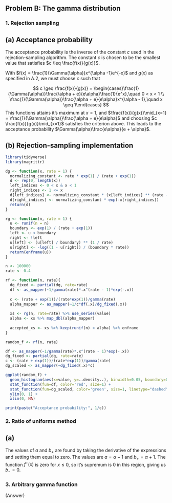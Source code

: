 ## Problem B: The gamma distribution


### 1. Rejection sampling

## (a) Acceptance probability

The acceptance probability is the inverse of the constant $c$ used in the rejection-sampling algorithm. The constant $c$ is chosen to be the smallest value that satisfies $c \leq \frac{f(x)}{g(x)}$. 

With $f(x) = \frac{1}{\Gamma(\alpha)}x^{\alpha -1}e^{-x}$ and $g(x)$ as specified in A.2, we must choose $c$ such that

$$
c \geq \frac{f(x)}{g(x)} = \begin{cases}\frac{1}{\Gamma(\alpha)}\frac{\alpha + e}{e\alpha}\frac{1}{e^x},\quad 0 < x < 1 \\ 
\frac{1}{\Gamma(\alpha)}\frac{\alpha + e}{e\alpha}x^{\alpha - 1},\quad x \geq 1\end{cases}
$$
This functions attains it's maximum at $x=1$, and $\frac{f(x)}{g(x)}\mid_{x=1} = \frac{1}{\Gamma(\alpha)}\frac{\alpha + e}{e\alpha}$ and choosing $c \frac{f(x)}{g(x)}\mid_{x=1}$ satisfies the criterion above. This leads to the acceptance probability $\Gamma(\alpha)\frac{e\alpha}{e + \alpha}$.

## (b) Rejection-sampling implementation


```r
library(tidyverse)
library(magrittr)

dg <- function(x, rate = 1) {
  normalizing_constant <- rate * exp(1) / (rate + exp(1))
  d <- rep(0, length(x))
  left_indices <- 0 < x & x < 1
  right_indices <- 1 <= x
  d[left_indices] <- normalizing_constant * (x[left_indices] ** (rate - 1))
  d[right_indices] <- normalizing_constant * exp(-x[right_indices])
  return(d)
}

rg <- function(n, rate = 1) {
  u <- runif(n = n)
  boundary <- exp(1) / (rate + exp(1))
  left <- u < boundary
  right <- !left
  u[left] <- (u[left] / boundary) ** (1 / rate)
  u[right] <- -log((1 - u[right]) / (boundary * rate))
  return(enframe(u))
}

n <- 100000
rate <- 0.4

rf <- function(n, rate){
  dg_fixed <- partial(dg, rate=rate)
  df <- as_mapper(~1/gamma(rate)*.x^(rate - 1)*exp(-.x))
  
  c <- (rate + exp(1))/(rate*exp(1))/gamma(rate)
  alpha_mapper <- as_mapper(~1/c*df(.x)/dg_fixed(.x))
  
  xs <- rg(n, rate=rate) %>% use_series(value)
  alpha <- xs %>% map_dbl(alpha_mapper)
  
  accepted_xs <- xs %>% keep(runif(n) < alpha) %>% enframe
}

random_f <- rf(n, rate)

df <- as_mapper(~1/gamma(rate)*.x^(rate - 1)*exp(-.x))
dg_fixed <- partial(dg, rate=rate)
c <- (rate + exp(1))/(rate*exp(1))/gamma(rate)
dg_scaled <- as_mapper(~dg_fixed(.x)*c)

ggplot(random_f) +
  geom_histogram(aes(x=value, y=..density..), binwidth=0.05, boundary=0) + 
  stat_function(fun=df, color='red', size=1) + 
  stat_function(fun=dg_scaled, color='green', size=1, linetype="dashed") + 
  ylim(0, 1) +
  xlim(0, NA)

print(paste("Acceptance probability:", 1/c))

```



### 2. Ratio of uniforms method

## (a)

The values of $a$ and $b_{+}$ are found by taking the derivative of the expressions and setting them equal to zero.
The values are $a = \alpha - 1$ and $b_{+} = \alpha + 1$. The function $f^{\star}(x)$ is zero for $x \leq 0$, so it's supremum is 0 in this region, giving us $b_{-} = 0$.





### 3. Arbitrary gamma function

(Answer)
